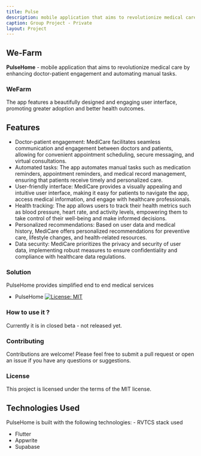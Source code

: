 ```yaml
---
title: Pulse
description: mobile application that aims to revolutionize medical care by enhancing doctor-patient and automating manual tasks.
caption: Group Project - Private
layout: Project
---
```


## We-Farm

**PulseHome** - mobile application that aims to revolutionize medical care by enhancing doctor-patient engagement and automating manual tasks.

### WeFarm

The app features a beautifully designed and engaging user interface, promoting greater adoption and better health outcomes.

## Features

- Doctor-patient engagement: MediCare facilitates seamless communication and engagement between doctors and patients, allowing for convenient appointment scheduling, secure messaging, and virtual consultations.
- Automated tasks: The app automates manual tasks such as medication reminders, appointment reminders, and medical record management, ensuring that patients receive timely and personalized care.
- User-friendly interface: MediCare provides a visually appealing and intuitive user interface, making it easy for patients to navigate the app, access medical information, and engage with healthcare professionals.
- Health tracking: The app allows users to track their health metrics such as blood pressure, heart rate, and activity levels, empowering them to take control of their well-being and make informed decisions.
- Personalized recommendations: Based on user data and medical history, MediCare offers personalized recommendations for preventive care, lifestyle changes, and health-related resources.
- Data security: MediCare prioritizes the privacy and security of user data, implementing robust measures to ensure confidentiality and compliance with healthcare data regulations.

### Solution

PulseHome provides simplified end to end medical services

- PulseHome
  [![License: MIT](https://img.shields.io/badge/License-MIT-yellow.svg)](https://opensource.org/licenses/MIT)

### How to use it ?

Currently it is in closed beta - not released yet.

### Contributing

Contributions are welcome! Please feel free to submit a pull request or open an issue if you have any questions or suggestions.

### License

This project is licensed under the terms of the MIT license.

## Technologies Used

PulseHome is built with the following technologies: - RVTCS stack used

- Flutter
- Appwrite
- Supabase

